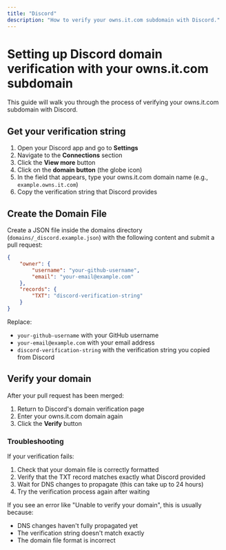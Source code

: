 ```yaml
---
title: "Discord"
description: "How to verify your owns.it.com subdomain with Discord."
---
```


# Setting up Discord domain verification with your owns.it.com subdomain

This guide will walk you through the process of verifying your owns.it.com subdomain with Discord.

## Get your verification string

1. Open your Discord app and go to **Settings**
2. Navigate to the **Connections** section
3. Click the **View more** button
4. Click on the **domain button** (the globe icon)
5. In the field that appears, type your owns.it.com domain name (e.g., `example.owns.it.com`)
6. Copy the verification string that Discord provides

## Create the Domain File

Create a JSON file inside the domains directory (`domains/_discord.example.json`) with the following content and submit a pull request:

```json
{
    "owner": {
        "username": "your-github-username",
        "email": "your-email@example.com"
    },
    "records": {
        "TXT": "discord-verification-string"
    }
}
```

Replace:
- `your-github-username` with your GitHub username
- `your-email@example.com` with your email address
- `discord-verification-string` with the verification string you copied from Discord

## Verify your domain

After your pull request has been merged:
1. Return to Discord's domain verification page
2. Enter your owns.it.com domain again
3. Click the **Verify** button

### Troubleshooting

If your verification fails:
1. Check that your domain file is correctly formatted
2. Verify that the TXT record matches exactly what Discord provided
3. Wait for DNS changes to propagate (this can take up to 24 hours)
4. Try the verification process again after waiting

If you see an error like "Unable to verify your domain", this is usually because:
- DNS changes haven't fully propagated yet
- The verification string doesn't match exactly
- The domain file format is incorrect
